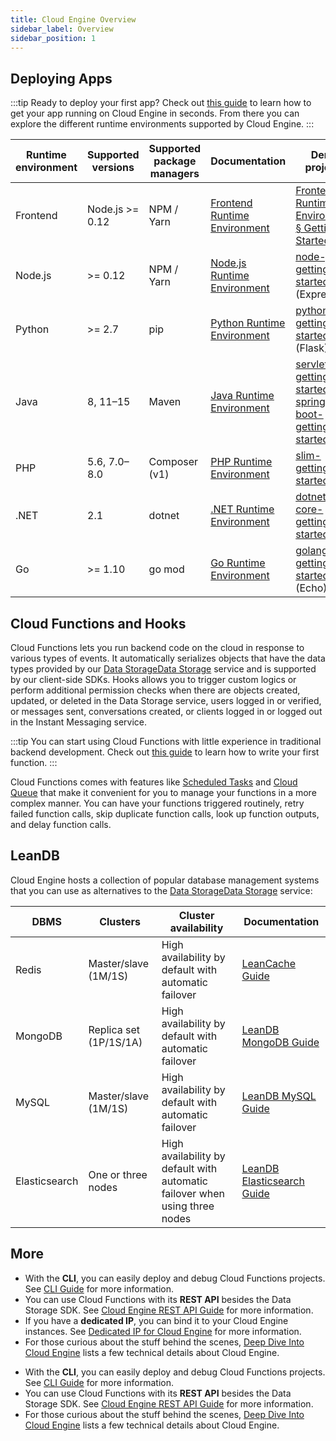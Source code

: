 ```yaml
---
title: Cloud Engine Overview
sidebar_label: Overview
sidebar_position: 1
---
```



<PlatformIntroduction />

## Deploying Apps

:::tip
Ready to deploy your first app? Check out [this guide](/sdk/engine/deploy/getting-started/) to learn how to get your app running on Cloud Engine in seconds. From there you can explore the different runtime environments supported by Cloud Engine.
:::

| Runtime environment | Supported versions | Supported package managers | Documentation                                              | Demo projects                                                                                                                                                                |
| ------------------- | ------------------ | -------------------------- | ---------------------------------------------------------- | ---------------------------------------------------------------------------------------------------------------------------------------------------------------------------- |
| Frontend            | Node.js >= 0.12    | NPM / Yarn                 | [Frontend Runtime Environment](/sdk/engine/deploy/webapp/) | [Frontend Runtime Environment § Getting Started](/sdk/engine/deploy/webapp/#getting-started)                                                                                 |
| Node.js             | >= 0.12            | NPM / Yarn                 | [Node.js Runtime Environment](/sdk/engine/deploy/nodejs/)  | [node-js-getting-started](https://github.com/leancloud/node-js-getting-started/) (Express)                                                                                   |
| Python              | >= 2.7             | pip                        | [Python Runtime Environment](/sdk/engine/deploy/python/)   | [python-getting-started](https://github.com/leancloud/python-getting-started) (Flask)                                                                                        |
| Java                | 8, 11–15           | Maven                      | [Java Runtime Environment](/sdk/engine/deploy/java/)       | [servlet-getting-started](https://github.com/leancloud/servlet-getting-started)<br />[spring-boot-getting-started](https://github.com/leancloud/spring-boot-getting-started) |
| PHP                 | 5.6, 7.0–8.0       | Composer (v1)              | [PHP Runtime Environment](/sdk/engine/deploy/php/)         | [slim-getting-started](https://github.com/leancloud/slim-getting-started)                                                                                                    |
| .NET                | 2.1                | dotnet                     | [.NET Runtime Environment](/sdk/engine/deploy/dotnet/)     | [dotnet-core-getting-started](https://github.com/leancloud/dotnet-core-getting-started)                                                                                      |
| Go                  | >= 1.10            | go mod                     | [Go Runtime Environment](/sdk/engine/deploy/go/)           | [golang-getting-started](https://github.com/leancloud/golang-getting-started) (Echo)                                                                                         |

## Cloud Functions and Hooks

Cloud Functions lets you run backend code on the cloud in response to various types of events. It automatically serializes objects that have the data types provided by our <Conditional brand="tds">[Data Storage](/sdk/storage/features)</Conditional><Conditional brand="leancloud">[Data Storage](https://docs.leancloud.app/storage_overview.html)</Conditional> service and is supported by our client-side SDKs. Hooks allows you to trigger custom logics or perform additional permission checks when there are objects created, updated, or deleted in the Data Storage service, users logged in or verified, or messages sent, conversations created, or clients logged in or logged out in the Instant Messaging service.

:::tip
You can start using Cloud Functions with little experience in traditional backend development. Check out [this guide](/sdk/engine/functions/getting-started/) to learn how to write your first function.
:::

Cloud Functions comes with features like [Scheduled Tasks](/sdk/engine/functions/guides/#scheduled-tasks) and [Cloud Queue](/sdk/engine/functions/cloud-queue/) that make it convenient for you to manage your functions in a more complex manner. You can have your functions triggered routinely, retry failed function calls, skip duplicate function calls, look up function outputs, and delay function calls.

## LeanDB

Cloud Engine hosts a collection of popular database management systems that you can use as alternatives to the <Conditional brand="tds">[Data Storage](/sdk/storage/features)</Conditional><Conditional brand="leancloud">[Data Storage](https://docs.leancloud.app/storage_overview.html)</Conditional> service:

| DBMS          | Clusters               | Cluster availability                                                        | Documentation                                          |
| ------------- | ---------------------- | --------------------------------------------------------------------------- | ------------------------------------------------------ |
| Redis         | Master/slave (1M/1S)   | High availability by default with automatic failover                        | [LeanCache Guide](/sdk/engine/database/redis/)         |
| MongoDB       | Replica set (1P/1S/1A) | High availability by default with automatic failover                        | [LeanDB MongoDB Guide](/sdk/engine/database/mongo/)    |
| MySQL         | Master/slave (1M/1S)   | High availability by default with automatic failover                        | [LeanDB MySQL Guide](/sdk/engine/database/mysql/)      |
| Elasticsearch | One or three nodes     | High availability by default with automatic failover when using three nodes | [LeanDB Elasticsearch Guide](/sdk/engine/database/es/) |

## More

<Conditional region="cn">

- With the **CLI**, you can easily deploy and debug Cloud Functions projects. See [CLI Guide](/sdk/engine/cli/) for more information.
- You can use Cloud Functions with its **REST API** besides the Data Storage SDK. See [Cloud Engine REST API Guide](/sdk/engine/functions/rest-api/) for more information.
- If you have a **dedicated IP**, you can bind it to your Cloud Engine instances. See [Dedicated IP for Cloud Engine](/sdk/engine/dedicated-IP) for more information.
- For those curious about the stuff behind the scenes, [Deep Dive Into Cloud Engine](/sdk/engine/deep-dive/) lists a few technical details about Cloud Engine.

</Conditional>

<Conditional region="global">

- With the **CLI**, you can easily deploy and debug Cloud Functions projects. See [CLI Guide](/sdk/engine/cli/) for more information.
- You can use Cloud Functions with its **REST API** besides the Data Storage SDK. See [Cloud Engine REST API Guide](/sdk/engine/functions/rest-api/) for more information.
- For those curious about the stuff behind the scenes, [Deep Dive Into Cloud Engine](/sdk/engine/deep-dive/) lists a few technical details about Cloud Engine.

</Conditional>
